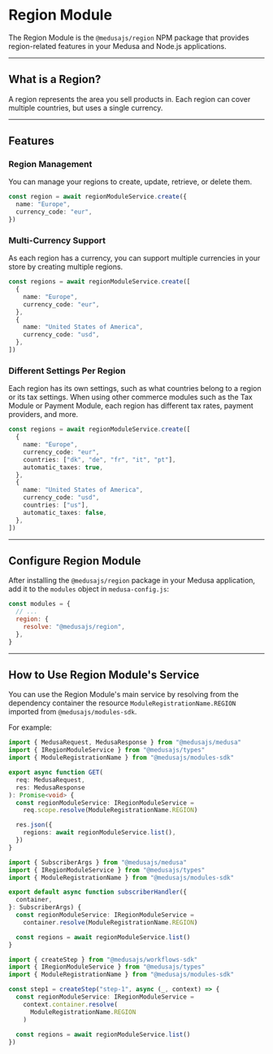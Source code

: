 
# Region Module

The Region Module is the `@medusajs/region` NPM package that provides region-related features in your Medusa and Node.js applications.

---

## What is a Region?

A region represents the area you sell products in. Each region can cover multiple countries, but uses a single currency.

---

## Features

### Region Management

You can manage your regions to create, update, retrieve, or delete them.

```ts
const region = await regionModuleService.create({
  name: "Europe",
  currency_code: "eur",
})
```

### Multi-Currency Support

As each region has a currency, you can support multiple currencies in your store by creating multiple regions.

```ts
const regions = await regionModuleService.create([
  {
    name: "Europe",
    currency_code: "eur",
  },
  {
    name: "United States of America",
    currency_code: "usd",
  },
])
```

### Different Settings Per Region

Each region has its own settings, such as what countries belong to a region or its tax settings. When using other commerce modules such as the Tax Module or Payment Module, each region has different tax rates, payment providers, and more.

```ts
const regions = await regionModuleService.create([
  {
    name: "Europe",
    currency_code: "eur",
    countries: ["dk", "de", "fr", "it", "pt"],
    automatic_taxes: true,
  },
  {
    name: "United States of America",
    currency_code: "usd",
    countries: ["us"],
    automatic_taxes: false,
  },
])
```

---

## Configure Region Module

After installing the `@medusajs/region` package in your Medusa application, add it to the `modules` object in `medusa-config.js`:

```js title="medusa-config.js"
const modules = {
  // ...
  region: {
    resolve: "@medusajs/region",
  },
}
```

---

## How to Use Region Module's Service

You can use the Region Module's main service by resolving from the dependency container the resource `ModuleRegistrationName.REGION` imported from `@medusajs/modules-sdk`.

For example:

<Tabs groupId="resource-type" isCodeTabs={true}>
  <TabItem label="API Route" value="api-route" attributes={{
    title: "src/api/store/custom/route.ts"
  }}>

  ```ts
  import { MedusaRequest, MedusaResponse } from "@medusajs/medusa"
  import { IRegionModuleService } from "@medusajs/types"
  import { ModuleRegistrationName } from "@medusajs/modules-sdk"

  export async function GET(
    req: MedusaRequest,
    res: MedusaResponse
  ): Promise<void> {
    const regionModuleService: IRegionModuleService =
      req.scope.resolve(ModuleRegistrationName.REGION)

    res.json({
      regions: await regionModuleService.list(),
    })
  }
  ```

  </TabItem>
  <TabItem label="Subscriber" value="subscribers" attributes={{
    title: "src/subscribers/custom-handler.ts"
  }}>

  ```ts
  import { SubscriberArgs } from "@medusajs/medusa"
  import { IRegionModuleService } from "@medusajs/types"
  import { ModuleRegistrationName } from "@medusajs/modules-sdk"

  export default async function subscriberHandler({
    container,
  }: SubscriberArgs) {
    const regionModuleService: IRegionModuleService =
      container.resolve(ModuleRegistrationName.REGION)

    const regions = await regionModuleService.list()
  }
  ```

  </TabItem>
  <TabItem label="Workflow Step" value="workflow-step" attributes={{
    title: "src/workflows/hello-world/step1.ts"
  }}>

  ```ts
  import { createStep } from "@medusajs/workflows-sdk"
  import { IRegionModuleService } from "@medusajs/types"
  import { ModuleRegistrationName } from "@medusajs/modules-sdk"

  const step1 = createStep("step-1", async (_, context) => {
    const regionModuleService: IRegionModuleService =
      context.container.resolve(
        ModuleRegistrationName.REGION
      )
    
    const regions = await regionModuleService.list()
  })
  ```

  </TabItem>
</Tabs>
